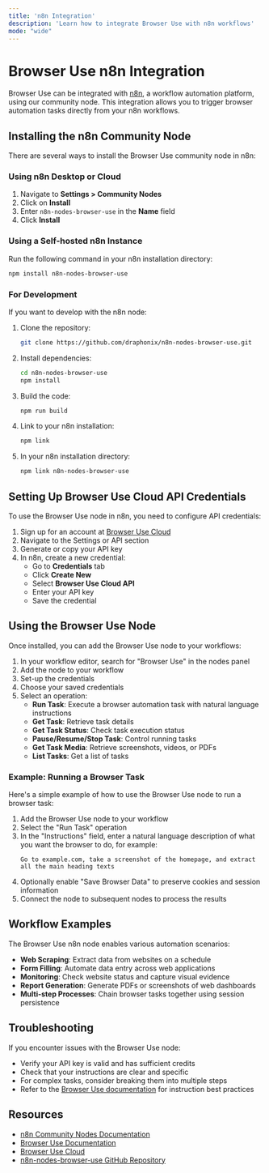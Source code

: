 ```yaml
---
title: 'n8n Integration'
description: 'Learn how to integrate Browser Use with n8n workflows'
mode: "wide"
---
```


# Browser Use n8n Integration

Browser Use can be integrated with [n8n](https://n8n.io), a workflow automation platform, using our community node. This integration allows you to trigger browser automation tasks directly from your n8n workflows.

## Installing the n8n Community Node

There are several ways to install the Browser Use community node in n8n:

### Using n8n Desktop or Cloud

1. Navigate to **Settings > Community Nodes**
2. Click on **Install**
3. Enter `n8n-nodes-browser-use` in the **Name** field
4. Click **Install**

### Using a Self-hosted n8n Instance

Run the following command in your n8n installation directory:

```bash
npm install n8n-nodes-browser-use
```

### For Development

If you want to develop with the n8n node:

1. Clone the repository:
   ```bash
   git clone https://github.com/draphonix/n8n-nodes-browser-use.git
   ```
2. Install dependencies:
   ```bash
   cd n8n-nodes-browser-use
   npm install
   ```
3. Build the code:
   ```bash
   npm run build
   ```
4. Link to your n8n installation:
   ```bash
   npm link
   ```
5. In your n8n installation directory:
   ```bash
   npm link n8n-nodes-browser-use
   ```

## Setting Up Browser Use Cloud API Credentials

To use the Browser Use node in n8n, you need to configure API credentials:

1. Sign up for an account at [Browser Use Cloud](https://cloud.browser-use.com/new-api-key)
2. Navigate to the Settings or API section
3. Generate or copy your API key
4. In n8n, create a new credential:
   - Go to **Credentials** tab
   - Click **Create New**
   - Select **Browser Use Cloud API**
   - Enter your API key
   - Save the credential

## Using the Browser Use Node

Once installed, you can add the Browser Use node to your workflows:

1. In your workflow editor, search for "Browser Use" in the nodes panel
2. Add the node to your workflow
3. Set-up the credentials
4. Choose your saved credentials
5. Select an operation:
   - **Run Task**: Execute a browser automation task with natural language instructions
   - **Get Task**: Retrieve task details
   - **Get Task Status**: Check task execution status
   - **Pause/Resume/Stop Task**: Control running tasks
   - **Get Task Media**: Retrieve screenshots, videos, or PDFs
   - **List Tasks**: Get a list of tasks

### Example: Running a Browser Task

Here's a simple example of how to use the Browser Use node to run a browser task:

1. Add the Browser Use node to your workflow
2. Select the "Run Task" operation
3. In the "Instructions" field, enter a natural language description of what you want the browser to do, for example:
   ```
   Go to example.com, take a screenshot of the homepage, and extract all the main heading texts
   ```
4. Optionally enable "Save Browser Data" to preserve cookies and session information
5. Connect the node to subsequent nodes to process the results

## Workflow Examples

The Browser Use n8n node enables various automation scenarios:

- **Web Scraping**: Extract data from websites on a schedule
- **Form Filling**: Automate data entry across web applications
- **Monitoring**: Check website status and capture visual evidence
- **Report Generation**: Generate PDFs or screenshots of web dashboards
- **Multi-step Processes**: Chain browser tasks together using session persistence

## Troubleshooting

If you encounter issues with the Browser Use node:

- Verify your API key is valid and has sufficient credits
- Check that your instructions are clear and specific
- For complex tasks, consider breaking them into multiple steps
- Refer to the [Browser Use documentation](https://docs.browser-use.com) for instruction best practices

## Resources

- [n8n Community Nodes Documentation](https://docs.n8n.io/integrations/community-nodes/)
- [Browser Use Documentation](https://docs.browser-use.com)
- [Browser Use Cloud](https://cloud.browser-use.com)
- [n8n-nodes-browser-use GitHub Repository](https://github.com/draphonix/n8n-nodes-browser-use) 
